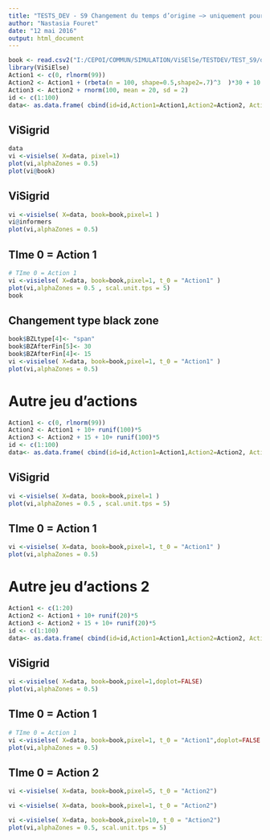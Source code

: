 ```yaml
---
title: "TESTS_DEV - S9 Changement du temps d’origine –> uniquement pour global"
author: "Nastasia Fouret"
date: "12 mai 2016"
output: html_document
---
```

```r
book <- read.csv2("I:/CEPOI/COMMUN/SIMULATION/ViSElSe/TESTDEV/TEST_S9/data/bookvar4.csv",         na.strings = " ",  stringsAsFactors = FALSE)
library(ViSiElse)
Action1 <- c(0, rlnorm(99))
Action2 <- Action1 + (rbeta(n = 100, shape=0.5,shape2=.7)^3  )*30 + 10
Action3 <- Action2 + rnorm(100, mean = 20, sd = 2)
id <- c(1:100)
data<- as.data.frame( cbind(id=id,Action1=Action1,Action2=Action2, Action3=Action3))
```
## ViSigrid
```r
data
vi <-visielse( X=data, pixel=1)
plot(vi,alphaZones = 0.5)
plot(vi@book)
```

## ViSigrid
```r
vi <-visielse( X=data, book=book,pixel=1 )
vi@informers
plot(vi,alphaZones = 0.5)
```

## TIme 0 = Action 1

```r
# TIme 0 = Action 1
vi <-visielse( X=data, book=book,pixel=1, t_0 = "Action1" )
plot(vi,alphaZones = 0.5 , scal.unit.tps = 5)
book
```

## Changement type black zone


```r
book$BZLtype[4]<- "span"
book$BZAfterFin[5]<- 30
book$BZAfterFin[4]<- 15
vi <-visielse( X=data, book=book,pixel=1, t_0 = "Action1" )
plot(vi,alphaZones = 0.5)
```

# Autre jeu d'actions

```r
Action1 <- c(0, rlnorm(99))
Action2 <- Action1 + 10+ runif(100)*5
Action3 <- Action2 + 15 + 10+ runif(100)*5
id <- c(1:100)
data<- as.data.frame( cbind(id=id,Action1=Action1,Action2=Action2, Action3=Action3))
```

## ViSigrid
```r
vi <-visielse( X=data, book=book,pixel=1 )
plot(vi,alphaZones = 0.5 , scal.unit.tps = 5)
```

## TIme 0 = Action 1

```r
vi <-visielse( X=data, book=book,pixel=1, t_0 = "Action1" )
plot(vi,alphaZones = 0.5)
```


# Autre jeu d'actions 2

```r
Action1 <- c(1:20)
Action2 <- Action1 + 10+ runif(20)*5
Action3 <- Action2 + 15 + 10+ runif(20)*5
id <- c(1:100)
data<- as.data.frame( cbind(id=id,Action1=Action1,Action2=Action2, Action3=Action3))
```

## ViSigrid
```r
vi <-visielse( X=data, book=book,pixel=1,doplot=FALSE)
plot(vi,alphaZones = 0.5)
```

## TIme 0 = Action 1

```r
# TIme 0 = Action 1
vi <-visielse( X=data, book=book,pixel=1, t_0 = "Action1",doplot=FALSE )
plot(vi,alphaZones = 0.5)
```


## TIme 0 = Action 2

```r
vi <-visielse( X=data, book=book,pixel=5, t_0 = "Action2")
```

```r
vi <-visielse( X=data, book=book,pixel=1, t_0 = "Action2")
```

```r
vi <-visielse( X=data, book=book,pixel=10, t_0 = "Action2")
plot(vi,alphaZones = 0.5, scal.unit.tps = 5)
```
